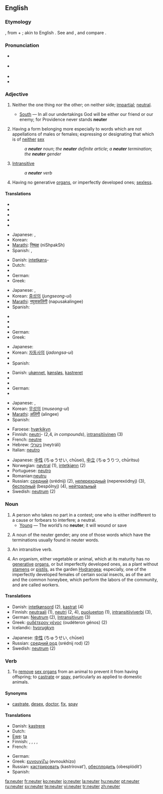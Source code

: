 ==English==

===Etymology===
{{L.}}, from {{term|ne|lang=la||not}} + {{term|uter|lang=la||whether}}; akin to English {{term|whether}}. See {{term|no}} and {{term|whether}}, and compare {{term|neither}}.

===Pronunciation===
*{{a|RP}} {{IPA|/ˈnjuːtə/}}
*{{a|US}} {{IPA|/ˈnuːtɚ/ ''or'' /ˈnjuːtɚ/}}
*{{audio|en-us-neuter.ogg|Audio (US)}}
*{{rhymes|uːtə(r)}}

===Adjective===
{{en-adj|-}}

# {{archaic}} Neither the one thing nor the other; on neither side; [[impartial]]; [[neutral]].
#*[[South]] — In all our undertakings God will be either our friend or our enemy; for Providence never stands '''neuter'''
# {{grammar}} Having a form belonging more especially to words which are not appellations of males or females; expressing or designating that which is of [[neither]] [[sex]]
#: ''a '''neuter''' noun''; ''the '''neuter''' definite article''; ''a '''neuter''' termination''; ''the '''neuter''' gender''
# {{grammar}} [[intransitive|Intransitive]]
#: ''a '''neuter''' verb''
# {{biology}} Having no generative [[organ]]s, or imperfectly developed ones; [[sexless]].

====Translations====
{{trans-top|Neither the one thing nor the other}}
* {{trreq|Danish}}
* {{trreq|Dutch}}
* {{trreq|French}}
* {{trreq|German}}
* {{trreq|Greek}}
{{trans-mid}}
* Japanese: {{t|ja|中立的な|tr=chūritsutekina|sc=Jpan}}, {{t|ja|中立の|tr=chūritsu no|sc=Jpan}}
* Korean: {{t-|ko|중성의|tr=jungseong-ui|sc=Hang}}
*[[Marathi]]: [[निष्पक्ष]] (niShpakSh)
*Spanish: {{t-|es|neutral}}, {{t+|es|neutro}}
{{trans-bottom}}

{{trans-top|Having a form belonging more especially to words which are not appellations of males or females}}
* Danish: [[intetkøn]]s-
* Dutch: {{t|nl|onzijdig}}
* {{trreq|French}}
* German: {{t|de|sächlich}}
* Greek: {{t+|el|ουδέτερος|m|tr=oudéteros|sc=Grek}}
{{trans-mid}}
* Japanese: {{t|ja|中性の|tr=chūsei no|sc=Jpan}}, {{t|ja|中性的な|tr=chūseitekina|sc=Jpan}}
* Korean: [[중성]]의 (''jungseong-ui'')
* [[Marathi]]: [[नपुसकलिंगी]] (napusakalingee)
* Spanish: {{t+|es|neutro}}
{{trans-bottom}}

{{trans-top|Intransitive}}
* {{trreq|Danish}}
* {{trreq|Dutch}}
* {{trreq|french}}
* German: {{t|de|intransitiv}}
* Greek: {{t+|el|αμετάβατος|m|tr=ametávatos|sc=Grek}}
{{trans-mid}}
* Japanese: {{t|ja|自動詞の|tr=jidōshi no|sc=Jpan}}
* Korean: [[자동사]]의 (''jadongsa-ui'')
* {{trreq|Marathi}}
* Spanish: {{t+|es|neutro}}
{{trans-bottom}}

{{trans-top|Having no generative organs, or imperfectly developed ones}}
* Danish: [[ukønnet]], [[kønsløs]], [[kastreret]]
* {{trreq|Dutch}}
* {{trreq|French}}
* German: {{t|de|geschlechtslos}}
* {{trreq|Greek}}
{{trans-mid}}
* Japanese: {{t|ja|未成熟な|tr=miseijukuna|sc=Jpan}}, {{t|ja|未発達の|tr=mihattatsu no|sc=Jpan}}
* Korean: [[무성]]의 (''museong-ui'')
* [[Marathi]]: [[अलिंगी]] (alingee)
* Spanish: {{t+|es|neutro}}
{{trans-bottom}}

{{rfc-trans}}
{{top}}
*Faroese: [[hvørkikyn]]
*Finnish: [[neutri]]- (2,4, ''in compounds''), [[intransitiivinen]] (3)
*French: [[neutre]]
*Hebrew: [[ניטרלי]] (neytráli) {{m}}
*Italian: [[neutro]]
{{mid}}
*Japanese: [[中性]] (ちゅうせい, chūsei), [[中立]] (ちゅうりつ, chūritsu)
*Norwegian: [[nøytral]] (1), [[intetkjønn]] (2)
*Portuguese: [[neutro]]
*Romanian:[[neutru]]
*Russian: [[средний]] (srédnij) (2), [[непереходный]] (neperexódnyj) (3), [[бесполный]] (bespólnyj) (4), [[нейтральный]]
*Swedish: [[neutrum]] (2)
{{bottom}}

===Noun===
{{en-noun}}

# A person who takes no part in a contest; one who is either indifferent to a cause or forbears to interfere; a neutral.
#*[[Young]] — The world’s no '''neuter'''; it will wound or save
# {{grammar}} A noun of the neuter gender; any one of those words which have the terminations usually found in neuter words.
# {{grammar}} An intransitive verb.
# {{biology}} An organism, either vegetable or animal, which at its maturity has no [[generative]] [[organ]]s, or but imperfectly developed ones, as a plant without [[stamen]]s or [[pistil]]s, as the garden [[Hydrangea]]; especially, one of the imperfectly developed females of certain social insects, as of the ant and the common honeybee, which perform the labors of the community, and are called workers.

====Translations====
{{rfc-trans}}
{{top}}
*Danish: [[intetkønsord]] {{n}} (2), [[kastrat]] {{c}}(4)
*Finnish: [[neutraali]] (1), [[neutri]] (2, 4), [[puolueeton]] (1), [[intransitiiviverbi]] (3),
*German: [[Neutrum]] {{n}} (2), [[Intransitivum]] {{n}} (3)
*Greek: [[ουδέτερον γένος]] (oudéteron génos) {{n}} (2)
*Icelandic: [[hvorugkyn]] {{n}}
{{mid}}
*Japanese: [[中性]] (ちゅうせい, chūsei)
*Russian: [[средний род]] (srédnij rod) (2)
*Swedish: [[neutrum]] (2)
{{bottom}}

===Verb===
{{en-verb}}

# To [[remove]] [[sex organ]]s from an animal to prevent it from having offspring; to [[castrate]] or [[spay]], particularly as applied to domestic animals.

====Synonyms====
*[[castrate]], [[desex]], [[doctor]], [[fix]], [[spay]]

====Translations====
{{trans-top|to remove sex organs from an animal}}
*Danish: [[kastrere]]
* Dutch: {{t+|nl|onzijdig}}
*[[Ewe]]: [[ta]]
* Finnish: {{t+|fi|kuohita}}, {{t+|fi|kuohia}}, {{t-|fi|kastroida}}, {{t+|fi|leikata}}, {{t-|fi|steriloida}}
* French: {{t+|fr|châtrer}}
{{trans-mid}}
* German: {{t-|de|verschneiden}}
*Greek: [[ευνουχίζω]] (evnoukhízo)
*Russian: [[кастрировать]] (kastrírovat’), [[обесплодить]] (obesplódit’)
*Spanish: {{t-|es|castrar}}
{{trans-bottom}}

[[fa:neuter]]
[[fr:neuter]]
[[ko:neuter]]
[[io:neuter]]
[[la:neuter]]
[[hu:neuter]]
[[pt:neuter]]
[[ru:neuter]]
[[sv:neuter]]
[[te:neuter]]
[[vi:neuter]]
[[tr:neuter]]
[[zh:neuter]]